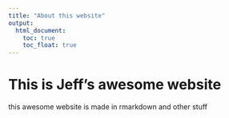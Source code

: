 ```yaml
---
title: "About this website"
output: 
  html_document:
    toc: true
    toc_float: true
---
```


# This is Jeff's awesome website

this awesome website is made in rmarkdown and other stuff 






